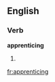 
==English==

===Verb===
'''apprenticing'''

# {{present participle of|apprentice}}

[[fr:apprenticing]]